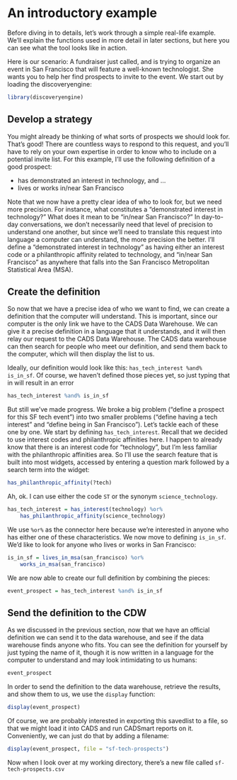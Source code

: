 # An introductory example {#intro-example}

Before diving in to details, let's work through a simple real-life example. We'll explain the functions used in more detail in later sections, but here you can see what the tool looks like in action.

Here is our scenario: A fundraiser just called, and is trying to organize an event in San Francisco that will feature a well-known technologist. She wants you to help her find prospects to invite to the event. We start out by loading the discoveryengine:

```r
library(discoveryengine)
```

## Develop a strategy

You might already be thinking of what sorts of prospects we should look for. That's good! There are countless ways to respond to this request, and you'll have to rely on your own expertise in order to know who to include on a potential invite list. For this example, I'll use the following definition of a good prospect:

- has demonstrated an interest in technology, and ...
- lives or works in/near San Francisco

Note that we now have a pretty clear idea of who to look for, but we need more precision. For instance, what constitutes a "demonstrated interest in technology?" What does it mean to be "in/near San Francisco?" In day-to-day conversations, we don't necessarily need that level of precision to understand one another, but since we'll need to translate this request into language a computer can understand, the more precision the better. I'll define a "demonstrated interest in technology" as having either an interest code or a philanthropic affinity related to technology, and "in/near San Francisco" as anywhere that falls into the San Francisco Metropolitan Statistical Area (MSA).

## Create the definition

So now that we have a precise idea of who we want to find, we can create a definition that the computer will understand. This is important, since our computer is the only link we have to the CADS Data Warehouse. We can give it a precise definition in a language that it understands, and it will then relay our request to the CADS Data Warehouse. The CADS data warehouse can then search for people who meet our definition, and send them back to the computer, which will then display the list to us. 

Ideally, our definition would look like this: `has_tech_interest %and% is_in_sf`. Of course, we haven't defined those pieces yet, so just typing that in will result in an error

```r
has_tech_interest %and% is_in_sf
```

But still we've made progress. We broke a big problem ("define a prospect for this SF tech event") into two smaller problems ("define having a tech interest" and "define being in San Francisco"). Let's tackle each of these one by one. We start by defining `has_tech_interest`. Recall that we decided to use interest codes and philanthropic affinities here. I happen to already know that there is an interest code for "technology", but I'm less familiar with the philanthropic affinities area. So I'll use the search feature that is built into most widgets, accessed by entering a question mark followed by a search term into the widget:

```r
has_philanthropic_affinity(?tech)
```

Ah, ok. I can use either the code `ST` or the synonym `science_technology`.

```r
has_tech_interest = has_interest(technology) %or%
    has_philanthropic_affinity(science_technology)
```

We use `%or%` as the connector here because we're interested in anyone who has either one of these characteristics. We now move to defining `is_in_sf`. We'd like to look for anyone who lives or works in San Francisco:

```r
is_in_sf = lives_in_msa(san_francisco) %or%
    works_in_msa(san_francisco)
```

We are now able to create our full definition by combining the pieces:

```r
event_prospect = has_tech_interest %and% is_in_sf
```

## Send the definition to the CDW

As we discussed in the previous section, now that we have an official definition we can send it to the data warehouse, and see if the data warehouse finds anyone who fits. You can see the definition for yourself by just typing the name of it, though it is now written in a language for the computer to understand and may look intimidating to us humans:

```r
event_prospect
```

In order to send the definition to the data warehouse, retrieve the results, and show them to us, we use the `display` function:

```r
display(event_prospect)
```

Of course, we are probably interested in exporting this savedlist to a file, so that we might load it into CADS and run CADSmart reports on it. Conveniently, we can just do that by adding a filename:

```r
display(event_prospect, file = "sf-tech-prospects")
```

Now when I look over at my working directory, there's a new file called `sf-tech-prospects.csv`